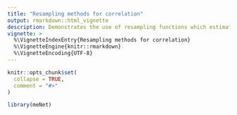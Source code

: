 ```yaml
---
title: "Resampling methods for correlation"
output: rmarkdown::html_vignette
description: Demonstrates the use of resampling functions which estimate the variability of correlation and calculte p-value of the correlation permutation test.
vignette: >
  %\VignetteIndexEntry{Resampling methods for correlation}
  %\VignetteEngine{knitr::rmarkdown}
  %\VignetteEncoding{UTF-8}
---
```


```r
knitr::opts_chunk$set(
  collapse = TRUE,
  comment = "#>"
)
```

```r
library(meNet)
```

